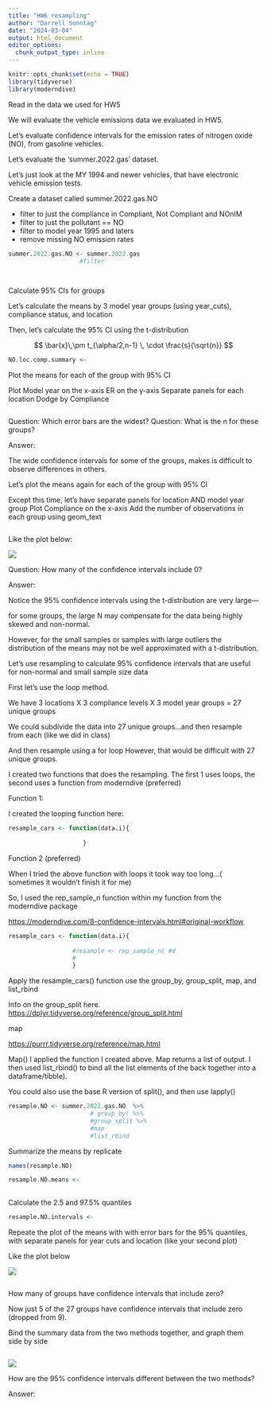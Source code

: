 ```yaml
---
title: "HW6 resampling"
author: "Darrell Sonntag"
date: "2024-03-04"
output: html_document
editor_options: 
  chunk_output_type: inline
---
```


```r
knitr::opts_chunk$set(echo = TRUE)
library(tidyverse)
library(moderndive)
```


Read in the data we used for HW5

We will evaluate the vehicle emissions data we evaluated in HW5. 

Let's evaluate confidence intervals for the emission rates of nitrogen oxide (NO), from gasoline vehicles. 

Let's evaluate the 'summer.2022.gas' dataset. 

Let's just look at the MY 1994 and newer vehicles, that have electronic vehicle emission tests. 

Create a dataset called summer.2022.gas.NO

- filter to just the compliance in Compliant, Not Compliant and NOnIM
- filter to just the pollutant == NO
- filter to model year 1995 and laters
- remove missing NO emission rates

```r
summer.2022.gas.NO <- summer.2022.gas 
                    #filter

  
```

Calculate 95% CIs for groups 

Let's calculate the means by 3 model year groups (using year_cuts), compliance status, and location

Then, let's calculate the 95% CI using the t-distribution

$$
\bar{x}\,\pm t_{\alpha/2,n-1} \, \cdot \frac{s}{\sqrt{n}}
$$

```r
NO.loc.comp.summary <- 

```
Plot the means for each of the group with 95% CI

Plot Model year on the x-axis
ER on the y-axis
Separate panels for each location
Dodge by Compliance



```r


```

Question: Which error bars are the widest?
Question: What is the n for these groups?

Answer: 


The wide confidence intervals for some of the groups, makes is difficult to observe differences in others. 

Let's plot the means again for each of the group with 95% CI

Except this time, let's have separate panels for location AND model year group
Plot Compliance on the x-axis
Add the number of observations in each group using geom_text

```r



```
Like the plot below: 

![](../../CE594R_data_science_R/figs/NO_t_conf.png)


Question: How many of the confidence intervals include 0?

Answer: 



Notice the 95% confidence intervals using the t-distribution are very large---

for some groups, the large N may compensate for the data being highly skewed and non-normal. 

However, for the small samples or samples with large outliers the distribution of the means may not be well approximated with a t-distribution. 

Let's use resampling to calculate 95% confidence intervals that are useful for non-normal and small sample size data

First let's use the loop method. 

We have 3 locations X 3 compliance levels X 3 model year groups = 27 unique groups

We could subdivide the data into 27 unique groups...and then resample from each (like we did in class)

And then resample using a for loop
However, that would be difficult with 27 unique groups. 

I created two functions that does the resampling. The first 1 uses loops, the second uses a function from moderndive (preferred)

Function 1: 

I created the looping function here: 


```r

resample_cars <- function(data.i){
                  
                     }

```

Function 2 (preferred)

When I tried the above function with loops it took way too long...( sometimes it wouldn't finish it for me)

So, I used the rep_sample_n function within my function from the moderndive package

<https://moderndive.com/8-confidence-intervals.html#original-workflow>

```r
resample_cars <- function(data.i){
            
                  #resample <- rep_sample_n( #d
                  # 
                  }

```


Apply the resample_cars() function use the group_by, group_split, map, and list_rbind

Info on the group_split here. 
<https://dplyr.tidyverse.org/reference/group_split.html>

map

<https://purrr.tidyverse.org/reference/map.html>

Map() I applied the function I created above. Map
returns a list of output. I then used list_rbind() to bind all the
list elements of the back together into a dataframe/tibble).

You could also use the base R version of split(), and then use lapply()


```r
resample.NO <- summer.2022.gas.NO  %>%
                       # group_by( %>%  
                       #group_split %>%
                       #map
                       #list_rbind

```

Summarize the means by replicate 

```r

names(resample.NO)

resample.NO.means <- 
                              
```

Calculate the 2.5 and 97.5% quantiles

```r

resample.NO.intervals <- 
```

Repeate the plot of the means with with error bars for the 95% quantiles, with 
separate panels for year cuts and location (like your second plot) 

Like the plot below

![](../../CE594R_data_science_R/figs/NO_resampling_conf.png)

```r


```
How many of groups have confidence intervals that include zero?

Now just 5 of the 27 groups have confidence intervals that include zero
(dropped from 9). 


Bind the summary data from the two methods together, and graph them side by side


```r



```



![](../../CE594R_data_science_R/figs/NO_conf_comparison.png)

How are the 95% confidence intervals different between the two methods?

Answer: 














 




